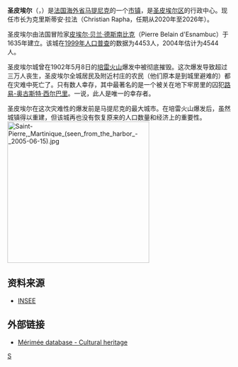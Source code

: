 {{noteTA|G1=法国地名}}
{{Infobox French commune
| name               = 圣皮埃尔
| native name        = Saint-Pierre
| image              = Saint-Pierre (Martinique) avec Montage Pelée.JPG
| caption            = 圣皮埃尔，后为[[培雷火山|培雷火山]]
| adjustable map     = Saint-Pierre 972.PNG
| map size           = 250px
| image coat of arms = Blason ville fr Saint-Pierre (Martinique).svg
| map caption        = 该市镇（红色）在[[马提尼克|马提尼克]]的位置
| coordinates        = {{coord|14.7417|-61.1758|format=dms|display=inline,title}}
| arrondissement     = [[圣皮埃尔区|圣皮埃尔区]]
| mayor              = Christian RAPHA
| term               = 2020–2026
| elevation min m    = 0
| elevation max m    = 1397
| area km2           = 38.72
| population         = 4344
| population date    = 2013
| INSEE              = 97225
| postal code        = 97250
}}
'''圣皮埃尔'''（{{lang-fr|Saint-Pierre}}，{{IPA-fr|sɛ̃ pjɛʁ}}）是[[法国|法国]][[海外省|海外省]][[马提尼克|马提尼克]]的一个[[市镇_(法国)|市镇]]，是[[圣皮埃尔区|圣皮埃尔区]]的行政中心。现任市长为克里斯蒂安·拉法（Christian Rapha，任期从2020年至2026年）。

圣皮埃尔由法国冒险家[[皮埃尔·贝兰·德斯南比克|皮埃尔·贝兰·德斯南比克]]（Pierre Belain d'Esnambuc）于1635年建立。该城在[[1999年法國人口普查|1999年人口普查]]的数据为4453人，2004年估计为4544人。

圣皮埃尔城曾在1902年5月8日的[[培雷火山|培雷火山]]爆发中被彻底摧毁。这次爆发导致超过三万人丧生，圣皮埃尔全城居民及附近村庄的农民（他们原本是到城里避难的）都在灾难中死亡了。只有数人幸存，其中最著名的是一个被关在地下牢房里的囚犯[[路易-奥古斯特·西尔巴里|路易-奥古斯特·西尔巴里]]。一说，此人是唯一的幸存者。

圣皮埃尔在这次灾难性的爆发前是马提尼克的最大城市。在培雷火山爆发后，虽然城镇得以重建，但该城再也没有恢复原来的人口数量和经济上的重要性。
[[File:Saint-Pierre,_Martinique_(seen_from_the_harbor_-_2005-06-15).jpg|320px]]
{{clear}}

== 资料来源 ==
*[http://www.insee.fr/en/home/home_page.asp INSEE]{{Wayback|url=http://www.insee.fr/en/home/home_page.asp |date=20071124142010 }} {{en icon}}
== 外部链接 ==
{{commonscat|Saint-Pierre, Martinique}}
*[http://www.culture.gouv.fr/public/mistral/merimee_fr?ACTION=CHERCHER&FIELD_98=INSEE&VALUE_98=97225 Mérimée database - Cultural heritage]{{Wayback|url=http://www.culture.gouv.fr/public/mistral/merimee_fr?ACTION=CHERCHER&FIELD_98=INSEE&VALUE_98=97225 |date=20131224015008 }} {{fr icon}}

[[Category:马提尼克市镇|S]]
